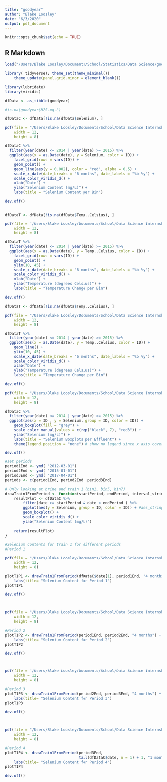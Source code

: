 ---
title: "goodyear"
author: "Blake Loosley"
date: "6/3/2020"
output: pdf_document
---

```{r setup, include=FALSE}
knitr::opts_chunk$set(echo = TRUE)
```

## R Markdown

```{r}
load("/Users/Blake Loosley/Documents/School/Statistics/Data Science/goodyear/goodyearMoWater.rda")
```

```{r}
library( tidyverse); theme_set(theme_minimal())
    theme_update(panel.grid.minor = element_blank())
    
library(lubridate)
library(viridis)

dfData <- as_tibble(goodyear)

#is.na(goodyear$H2S.mg.L)

dfDataC <- dfData[!is.na(dfData$Selenium), ]

pdf(file = "/Users/Blake Loosley/Documents/School/Data Science Internship/Images/Facet_Grid_Selenium.jpg",
    width = 12,
    height = 8)

dfDataC %>%
  filter(year(date) <= 2014 | year(date) >= 2015) %>%
  ggplot(aes(x = as.Date(date), y = Selenium, color = ID)) +
    facet_grid(rows = vars(ID)) +
    geom_point() +
    geom_line(aes(y = 0.002), color = "red", alpha = 0.5) +
    scale_x_date(date_breaks = "6 months", date_labels = "%b %y") +
    scale_color_viridis_d() +
    xlab("Date") +
    ylab("Selenium Content (mg/L)") +
    labs(title = "Selenium Content per Bin")

dev.off()
  
```

```{r}
dfDataT <- dfData[!is.na(dfData$Temp..Celsius), ]

pdf(file = "/Users/Blake Loosley/Documents/School/Data Science Internship/Images/Facet_Grid_Temp.pdf",
    width = 12,
    height = 8)

dfDataT %>%
  filter(year(date) <= 2014 | year(date) >= 2015) %>%
  ggplot(aes(x = as.Date(date), y = Temp..Celsius, color = ID)) +
    facet_grid(rows = vars(ID)) +
    geom_point() +
    ylim(10, 45) +
    scale_x_date(date_breaks = "6 months", date_labels = "%b %y") +
    scale_color_viridis_d() +
    xlab("Date") +
    ylab("Temperature (degrees Celsius)") +
    labs(title = "Temperature Change per Bin")

dev.off()
```


```{r}
dfDataT <- dfData[!is.na(dfData$Temp..Celsius), ]

pdf(file = "/Users/Blake Loosley/Documents/School/Data Science Internship/Images/Grid_Temp.jpg",
    width = 12,
    height = 8)

dfDataT %>%
  filter(year(date) <= 2014 | year(date) >= 2015) %>%
  ggplot(aes(x = as.Date(date), y = Temp..Celsius, color = ID)) +
    geom_line() +
    ylim(10, 45) +
    scale_x_date(date_breaks = "6 months", date_labels = "%b %y") +
    scale_color_viridis_d() +
    xlab("Date") +
    ylab("Temperature (degrees Celsius)") +
    labs(title = "Temperature Change per Bin")

dev.off()
```


```{r}
pdf(file = "/Users/Blake Loosley/Documents/School/Data Science Internship/Images/Selenium_Boxplot.jpg",
    width = 12,
    height = 8)

dfDataC %>%
  filter(year(date) <= 2014 | year(date) >= 2015) %>%
  ggplot(aes(x = ID , y = Selenium, group = ID, color = ID)) +
    geom_boxplot(fill = "grey") +
    scale_color_manual(values = c(rep("black", 7), "red3")) + 
    ylab("Selenium (mg/L)") +
    labs(title = "Selenium Boxplots per Effluent") + 
    theme(legend.position = "none") # show no legend since x axis covers it

dev.off()
```

```{r}
#set periods
period1End <- ymd( "2012-03-01")
period2End <- ymd( "2015-01-01")
period3End <- ymd( "2017-04-01")
periods <- c(period1End, period2End, period3End)

# Only looking at brine and train 1 (bin1, bin5, bin7)
drawTrain1FromPeriod <- function(startPeriod, endPeriod, interval_string){
    resultPlot <- dfDataC %>% 
        filter(date >= startPeriod & date < endPeriod ) %>% 
        ggplot(aes(y = Selenium, group = ID, color = ID)) + #aes_string because variable is not actual column factor term, but a name as string.+
        geom_boxplot() + 
        scale_color_viridis_d() +
        ylab("Selenium Content (mg/L)")
    
    return(resultPlot) 
}

#Selenium contents for train 1 for different periods
#Period 1

pdf(file = "/Users/Blake Loosley/Documents/School/Data Science Internship/Images/Selenium_Boxplot_Period1.jpg",
    width = 12,
    height = 8)

plotT1P1 <- drawTrain1FromPeriod(dfDataC$date[1], period1End, "4 months") + 
    labs(title= "Selenium Content for Period 1")
plotT1P1

dev.off()



pdf(file = "/Users/Blake Loosley/Documents/School/Data Science Internship/Images/Selenium_Boxplot_Period2.jpg",
    width = 12,
    height = 8)

#Period 2
plotT1P2 <- drawTrain1FromPeriod(period1End, period2End, "4 months") + 
    labs(title= "Selenium Content for Period 2")
plotT1P2

dev.off()



pdf(file = "/Users/Blake Loosley/Documents/School/Data Science Internship/Images/Selenium_Boxplot_Period3.jpg",
    width = 12,
    height = 8)

#Period 3
plotT1P3 <- drawTrain1FromPeriod(period2End, period3End, "4 months") + 
    labs(title= "Selenium Content for Period 3")
plotT1P3

dev.off()



pdf(file = "/Users/Blake Loosley/Documents/School/Data Science Internship/Images/Selenium_Boxplot_Period4.jpg",
    width = 12,
    height = 8)

#Period 4
plotT1P4 <- drawTrain1FromPeriod(period3End, 
                                 tail(dfDataC$date, n = 1) + 1, "1 month") + #the tail() +1 is adding one day to the last day in the dataset
    labs(title= "Selenium Content for Period 4")
plotT1P4

dev.off()
```

